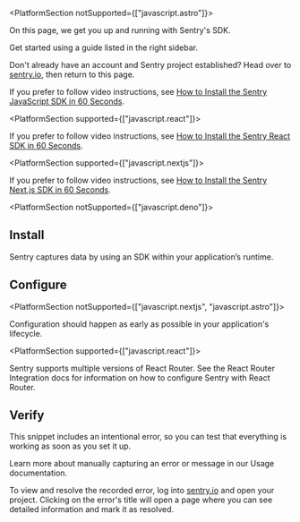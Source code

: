 <PlatformContent includePath="getting-started-primer" />

<PlatformSection notSupported={["javascript.astro"]}>

On this page, we get you up and running with Sentry's SDK.

</PlatformSection>

<PlatformSection noGuides>

<Alert level="info" title="Using a framework?">

Get started using a guide listed in the right sidebar.

</Alert>

</PlatformSection>

Don't already have an account and Sentry project established? Head over to [sentry.io](https://sentry.io/signup/), then return to this page.

<PlatformSection noGuides>

If you prefer to follow video instructions, see [How to Install the Sentry JavaScript SDK in 60 Seconds](https://vimeo.com/899367471).

</PlatformSection>

<PlatformSection supported={["javascript.react"]}>

If you prefer to follow video instructions, see [How to Install the Sentry React SDK in 60 Seconds](https://vimeo.com/899368791).

</PlatformSection>

<PlatformSection supported={["javascript.nextjs"]}>

If you prefer to follow video instructions, see [How to Install the Sentry Next.js SDK in 60 Seconds](https://vimeo.com/899368048).

</PlatformSection>

<PlatformSection notSupported={["javascript.deno"]}>

## Install

Sentry captures data by using an SDK within your application’s runtime.

<PlatformContent includePath="getting-started-install" />

</PlatformSection>

## Configure

<PlatformSection notSupported={["javascript.nextjs", "javascript.astro"]}>

Configuration should happen as early as possible in your application's lifecycle.

</PlatformSection>

<PlatformSection supported={["javascript.react"]}>

Sentry supports multiple versions of React Router. See the <PlatformLink to="/configuration/integrations/react-router/">React Router Integration</PlatformLink> docs for information on how to configure Sentry with React Router.

</PlatformSection>

<PlatformContent includePath="getting-started-config" />

<PlatformContent includePath="getting-started-sourcemaps" />

## Verify

This snippet includes an intentional error, so you can test that everything is working as soon as you set it up.

<PlatformContent includePath="getting-started-verify" />

<Note>

Learn more about manually capturing an error or message in our <PlatformLink to="/usage/">Usage documentation</PlatformLink>.

</Note>

To view and resolve the recorded error, log into [sentry.io](https://sentry.io) and open your project. Clicking on the error's title will open a page where you can see detailed information and mark it as resolved.

